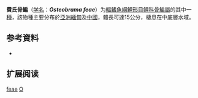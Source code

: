 {{Speciesbox
| name = 費氏骨鯿
| status = LC
| status_system = IUCN3.1
| image = 
| genus = Osteobrama
| species = feae
| authority = [[Vinciguerra|Vinciguerra]], 1890
| synonyms = *''Rohtee feae''<br><small>Vinciguerra, 1890</small>
}}

'''費氏骨鯿'''（[[学名|学名]]：'''''Osteobrama feae'''''）为[[輻鰭魚綱|輻鰭魚綱]][[鯉形目|鯉形目]][[鲤科|鲤科]][[骨鯿屬|骨鯿屬]]的其中一[[種|種]]，該物種主要分布於[[亞洲|亞洲]][[緬甸|緬甸]]及[[中國|中國]]，體長可達15公分，棲息在中底層水域。

== 参考資料 ==
{{refbegin}}
*{{FishBase_species|genus=Osteobrama|species=feae|year=2011|month=12}}
{{refend}}

== 扩展阅读 ==
{{refbegin}}
{{Wikispecies-inline|Osteobrama feae|費氏骨鯿}}
{{refend}}
{{Taxonbar|from=Q3752971}}

[[Category:骨鯿屬|feae]]
[[Category:1890年描述的魚類|O]]


{{鯉形目小作品}}